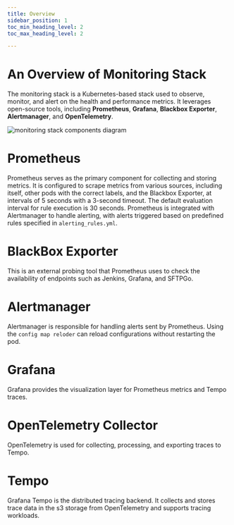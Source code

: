 ```yaml
---
title: Overview
sidebar_position: 1
toc_min_heading_level: 2
toc_max_heading_level: 2

---
```



# An Overview of Monitoring Stack

The monitoring stack is a Kubernetes-based stack used to observe, monitor, and alert on the health and performance metrics. It leverages open-source tools, including **Prometheus**, **Grafana**, **Blackbox Exporter**, **Alertmanager**, and **OpenTelemetry**.

![monitoring stack components diagram](./img/monitoring.png)

# Prometheus

Prometheus serves as the primary component for collecting and storing metrics.
It is configured to scrape metrics from various sources, including itself, other pods with the correct labels, and the Blackbox Exporter, at intervals of 5 seconds with a 3-second timeout.
The default evaluation interval for rule execution is 30 seconds. Prometheus is integrated with Alertmanager to handle alerting, with alerts triggered based on predefined rules specified in `alerting_rules.yml`.

# BlackBox Exporter
This is an external probing tool that Prometheus uses to check the availability of endpoints such as Jenkins, Grafana, and SFTPGo.

# Alertmanager
Alertmanager is responsible for handling alerts sent by Prometheus. Using the `config map reloder` can reload configurations without restarting the pod.

# Grafana
Grafana provides the visualization layer for Prometheus metrics and Tempo traces.

# OpenTelemetry Collector
OpenTelemetry is used for collecting, processing, and exporting traces to Tempo.

# Tempo
Grafana Tempo is the distributed tracing backend. It collects and stores trace data in the s3 storage from OpenTelemetry and supports tracing workloads.
